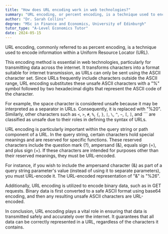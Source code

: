 ```yaml
---
title: "How does URL encoding work in web technologies?"
summary: "URL encoding, or percent encoding, is a technique used to encode information within a Uniform Resource Locator (URL) to ensure safe transmission of data over the internet."
author: "Dr. Sarah Collins"
degree: "MSc in Finance and Economics, University of Edinburgh"
tutor_type: "A-Level Economics Tutor"
date: 2024-05-15
---
```


URL encoding, commonly referred to as percent encoding, is a technique used to encode information within a Uniform Resource Locator (URL).

This encoding method is essential in web technologies, particularly for transmitting data across the internet. It transforms characters into a format suitable for internet transmission, as URLs can only be sent using the ASCII character set. Since URLs frequently include characters outside the ASCII range, URL encoding substitutes these unsafe ASCII characters with a "%" symbol followed by two hexadecimal digits that represent the ASCII code of the character.

For example, the space character is considered unsafe because it may be interpreted as a separator in URLs. Consequently, it is replaced with "%20". Similarly, other characters such as `<`, `>`, `#`, `%`, `{`, `}`, `|`, `\`, `^`, `~`, `[`, `]`, and ``` are classified as unsafe due to their roles in defining the syntax of URLs.

URL encoding is particularly important within the query string or path component of a URL. In the query string, certain characters hold special meanings and are reserved for specific functions. These reserved characters include the question mark (?), ampersand (&), equals sign (=), and plus sign (+). If these characters are intended for purposes other than their reserved meanings, they must be URL-encoded.

For instance, if you wish to include the ampersand character (&) as part of a query string parameter's value (instead of using it to separate parameters), you must URL-encode it. The URL-encoded representation of "&" is "%26".

Additionally, URL encoding is utilized to encode binary data, such as in GET requests. Binary data is first converted to a safe ASCII format using base64 encoding, and then any resulting unsafe ASCII characters are URL-encoded.

In conclusion, URL encoding plays a vital role in ensuring that data is transmitted safely and accurately over the internet. It guarantees that all data can be correctly represented in a URL, regardless of the characters it contains.
    